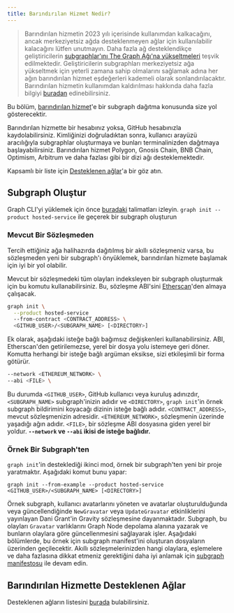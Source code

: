 ```yaml
---
title: Barındırılan Hizmet Nedir?
---
```


> Barındırılan hizmetin 2023 yılı içerisinde kullanımdan kalkacağını, ancak merkeziyetsiz ağda desteklenmeyen ağlar için kullanılabilir kalacağını lütfen unutmayın. Daha fazla ağ desteklendikçe geliştiricilerin [subgraphlar'ını The Graph Ağı'na yükseltmeleri](/cookbook/upgrading-a-subgraph) teşvik edilmektedir. Geliştiricilerin subgraphları merkeziyetsiz ağa yükseltmek için yeterli zamana sahip olmalarını sağlamak adına her ağın barındırılan hizmet eşdeğerleri kademeli olarak sonlandırılacaktır. Barındırılan hizmetin kullanımdan kaldırılması hakkında daha fazla bilgiyi [buradan](https://thegraph.com/blog/sunsetting-hosted-service) edinebilirsiniz.

Bu bölüm, [barındırılan hizmet](https://thegraph.com/hosted-service/)'e bir subgraph dağıtma konusunda size yol gösterecektir.

Barındırılan hizmette bir hesabınız yoksa, GitHub hesabınızla kaydolabilirsiniz. Kimliğinizi doğruladıktan sonra, kullanıcı arayüzü aracılığıyla subgraphlar oluşturmaya ve bunları terminalinizden dağıtmaya başlayabilirsiniz. Barındırılan hizmet Polygon, Gnosis Chain, BNB Chain, Optimism, Arbitrum ve daha fazlası gibi bir dizi ağı desteklemektedir.

Kapsamlı bir liste için [Desteklenen ağlar](/developing/supported-networks/#hosted-service)'a bir göz atın.

## Subgraph Oluştur

Graph CLI'yi yüklemek için önce [buradaki](/developing/defining-a-subgraph) talimatları izleyin. `graph init --product hosted-service` ile geçerek bir subgraph oluşturun

### Mevcut Bir Sözleşmeden

Tercih ettiğiniz ağa halihazırda dağıtılmış bir akıllı sözleşmeniz varsa, bu sözleşmeden yeni bir subgraph'ı önyüklemek, barındırılan hizmete başlamak için iyi bir yol olabilir.

Mevcut bir sözleşmedeki tüm olayları indeksleyen bir subgraph oluşturmak için bu komutu kullanabilirsiniz. Bu, sözleşme ABI'sini [Etherscan](https://etherscan.io/)'den almaya çalışacak.

```sh
graph init \
  --product hosted-service
  --from-contract <CONTRACT_ADDRESS> \
  <GITHUB_USER>/<SUBGRAPH_NAME> [<DIRECTORY>]
```

Ek olarak, aşağıdaki isteğe bağlı bağımsız değişkenleri kullanabilirsiniz. ABI, Etherscan'den getirilemezse, yerel bir dosya yolu istemeye geri döner. Komutta herhangi bir isteğe bağlı argüman eksikse, sizi etkileşimli bir forma götürür.

```sh
--network <ETHEREUM_NETWORK> \
--abi <FILE> \
```

Bu durumda `<GITHUB_USER>`, GitHub kullanıcı veya kuruluş adınızdır, `<SUBGRAPH_NAME>` subgraph'inizin adıdır ve `<DIRECTORY>`, `graph init`'in örnek subgraph bildirimini koyacağı dizinin isteğe bağlı adıdır. `<CONTRACT_ADDRESS>`, mevcut sözleşmenizin adresidir. `<ETHEREUM_NETWORK>`, sözleşmenin üzerinde yaşadığı ağın adıdır. `<FILE>`, bir sözleşme ABI dosyasına giden yerel bir yoldur. **`--network` ve `--abi` ikisi de isteğe bağlıdır.**

### Örnek Bir Subgraph'ten

`graph init`'in desteklediği ikinci mod, örnek bir subgraph'ten yeni bir proje yaratmaktır. Aşağıdaki komut bunu yapar:

```
graph init --from-example --product hosted-service <GITHUB_USER>/<SUBGRAPH_NAME> [<DIRECTORY>]
```

Örnek subgraph, kullanıcı avatarlarını yöneten ve avatarlar oluşturulduğunda veya güncellendiğinde `NewGravatar` veya `UpdateGravatar` etkinliklerini yayınlayan Dani Grant'in Gravity sözleşmesine dayanmaktadır. Subgraph, bu olayları `Gravatar` varlıklarını Graph Node depolama alanına yazarak ve bunların olaylara göre güncellenmesini sağlayarak işler. Aşağıdaki bölümlerde, bu örnek için subgraph manifest'ini oluşturan dosyaların üzerinden geçilecektir. Akıllı sözleşmelerinizden hangi olaylara, eşlemelere ve daha fazlasına dikkat etmeniz gerektiğini daha iyi anlamak için [subgraph manifestosu](/developing/creating-a-subgraph#the-subgraph-manifest) ile devam edin.

## Barındırılan Hizmette Desteklenen Ağlar

Desteklenen ağların listesini [burada](/developing/supported-networks) bulabilirsiniz.
